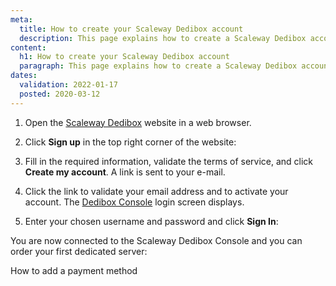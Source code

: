 ```yaml
---
meta:
  title: How to create your Scaleway Dedibox account
  description: This page explains how to create a Scaleway Dedibox account
content:
  h1: How to create your Scaleway Dedibox account
  paragraph: This page explains how to create a Scaleway Dedibox account
dates:
  validation: 2022-01-17
  posted: 2020-03-12
---
```


1. Open the [Scaleway Dedibox](https://www.scaleway.com/en/dedibox/) website in a web browser.

2. Click **Sign up** in the top right corner of the website:

    <Lightbox src="scaleway-dedibox-signup.png" alt="" />

3. Fill in the required information, validate the terms of service, and click **Create my account**. A link is sent to your e-mail.

    <Lightbox src="scaleway-dedibox-subscribe.png" alt="" />

4. Click the link to validate your email address and to activate your account. The [Dedibox Console](https://console.online.net) login screen displays.

5. Enter your chosen username and password and click **Sign In**:

    <Lightbox src="scaleway-dedibox-login.png" alt="" />

You are now connected to the Scaleway Dedibox Console and you can order your first dedicated server:

<Lightbox src="scaleway-dedibox-console.png" alt="" />

<Navigation title="See Also">
  <NextButton to="/dedibox-console/my-account/how-to/add-payment-method/">How to add a payment method</NextButton>
</Navigation>